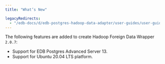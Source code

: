 ```yaml
---
title: "What’s New"

legacyRedirects:
  - "/edb-docs/d/edb-postgres-hadoop-data-adapter/user-guides/user-guide/2.0.7/whats_new.html"
---
```


<div id="whats_new" class="registered_link"></div>

The following features are added to create Hadoop Foreign Data Wrapper `2.0.7`:

-   Support for EDB Postgres Advanced Server 13.
-   Support for Ubuntu 20.04 LTS platform.
